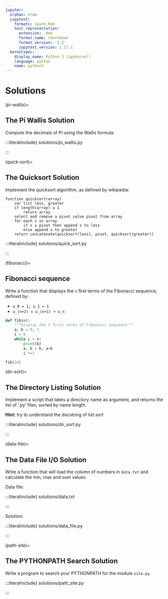 ```yaml
---
jupyter:
  orphan: true
  jupytext:
    formats: ipynb,Rmd
    text_representation:
      extension: .Rmd
      format_name: rmarkdown
      format_version: '1.2'
      jupytext_version: 1.17.1
  kernelspec:
    display_name: Python 3 (ipykernel)
    language: python
    name: python3
---
```


# Solutions

(pi-wallis)=

## The Pi Wallis Solution

Compute the decimals of Pi using the Wallis formula:

:::literalinclude} solutions/pi_wallis.py

:::

(quick-sort)=

## The Quicksort Solution

Implement the quicksort algorithm, as defined by wikipedia:

```text
function quicksort(array)
    var list less, greater
    if length(array) ≤ 1
        return array
    select and remove a pivot value pivot from array
    for each x in array
        if x ≤ pivot then append x to less
        else append x to greater
    return concatenate(quicksort(less), pivot, quicksort(greater))
```

:::literalinclude} solutions/quick_sort.py

:::

(fibonacci)=

## Fibonacci sequence

Write a function that displays the `n` first terms of the Fibonacci
sequence, defined by:

- `u_0 = 1; u_1 = 1`
- `u_(n+2) = u_(n+1) + u_n`

```python
def fib(n):
    """Display the n first terms of Fibonacci sequence"""
    a, b = 0, 1
    i = 0
    while i < n:
        print(b)
        a, b = b, a+b
        i +=1
```

```python
fib(10)
```

(dir-sort)=

## The Directory Listing Solution

Implement a script that takes a directory name as argument, and
returns the list of '.py' files, sorted by name length.

**Hint:** try to understand the docstring of list.sort

:::literalinclude} solutions/dir_sort.py

:::

(data-file)=

## The Data File I/O Solution

Write a function that will load the column of numbers in `data.txt`
and calculate the min, max and sum values.

Data file:

:::literalinclude} solutions/data.txt

:::

Solution:

:::literalinclude} solutions/data_file.py

:::

(path-site)=

## The PYTHONPATH Search Solution

Write a program to search your PYTHONPATH for the module `site.py`.

:::literalinclude} solutions/path_site.py

:::
